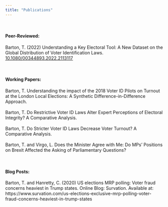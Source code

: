 ```yaml
---
title: "Publications"
---
```

<br>

#### Peer-Reviewed:
Barton, T. (2022) Understanding a Key Electoral Tool: A New Dataset on the Global 
Distribution of Voter Identification Laws.
[10.1080/00344893.2022.2113117](https://www.tandfonline.com/doi/full/10.1080/00344893.2022.2113117)

<br>

#### Working Papers:
Barton, T. Understanding the impact of the 2018 Voter ID Pilots on Turnout at the London Local Elections: A Synthetic Difference-in-Difference Approach. 
<br>
<br>
Barton, T. Do Restrictive Voter ID Laws Alter Expert Perceptions of Electoral Integrity? A Comparative Analysis.
<br>
<br>
Barton, T. Do Stricter Voter ID Laws Decrease Voter Turnout? A Comparative Analysis.
<br>
<br>
Barton, T. and Virgo, L. Does the Minister Agree with Me: Do MPs’ Positions on Brexit Affected the Asking of Parliamentary Questions?

<br>

#### Blog Posts:
Barton, T. and Hanretty, C. (2020) US elections MRP polling: Voter fraud concerns 
heaviest in Trump states. Online Blog: Survation. Available at: 
https://www.survation.com/us-elections-exclusive-mrp-polling-voter-fraud-concerns-heaviest-in-trump-states